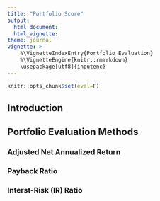 ```yaml
---
title: "Portfolio Score"
output: 
  html_document:
  html_vignette:
theme: journal
vignette: >
    %\VignetteIndexEntry{Portfolio Evaluation}
    %\VignetteEngine{knitr::rmarkdown}
    \usepackage[utf8]{inputenc}
---
```


```r
knitr::opts_chunk$set(eval=F)
```

## Introduction


## Portfolio Evaluation Methods 


### Adjusted Net Annualized Return  


### Payback Ratio  


### Interst-Risk (IR) Ratio